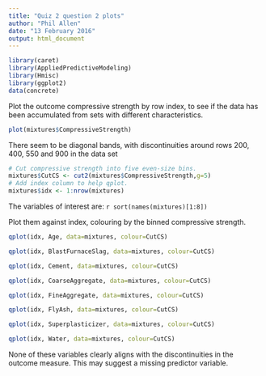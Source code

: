 ```yaml
---
title: "Quiz 2 question 2 plots"
author: "Phil Allen"
date: "13 February 2016"
output: html_document
---
```



```r
library(caret)
library(AppliedPredictiveModeling)
library(Hmisc)
library(ggplot2)
data(concrete)
```

Plot the outcome compressive strength by row index, to see if the data has been accumulated from sets with different characteristics.

```r
plot(mixtures$CompressiveStrength)
```

There seem to be diagonal bands, with discontinuities around rows 200, 400, 550 and 900 in the data set 

```r
# Cut compressive strength into five even-size bins.
mixtures$CutCS <- cut2(mixtures$CompressiveStrength,g=5)
# Add index column to help qplot.
mixtures$idx <- 1:nrow(mixtures)
```

The variables of interest are: `r sort(names(mixtures)[1:8])`

Plot them against index, colouring by the binned compressive strength.

```r
qplot(idx, Age, data=mixtures, colour=CutCS)
```
```r
qplot(idx, BlastFurnaceSlag, data=mixtures, colour=CutCS)
```
```r
qplot(idx, Cement, data=mixtures, colour=CutCS)
```
```r
qplot(idx, CoarseAggregate, data=mixtures, colour=CutCS)
```
```r
qplot(idx, FineAggregate, data=mixtures, colour=CutCS)
```
```r
qplot(idx, FlyAsh, data=mixtures, colour=CutCS)
```
```r
qplot(idx, Superplasticizer, data=mixtures, colour=CutCS)
```
```r
qplot(idx, Water, data=mixtures, colour=CutCS)
```

None of these variables clearly aligns with the discontinuities in the outcome measure. This may suggest a missing predictor variable.


